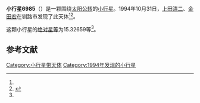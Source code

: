 {{Infobox planet
| bgcolour = #FFFFC0
| name = 6985
| symbol = 
| image = 
| caption = 
| discovery = yes
| discovery_ref = 
| discoverer = [[上田清二|上田清二]]、[[金田宏|金田宏]]
| discovery_site = [[钏路市|钏路市]] 
| discovered = 1994年10月31日
| designations = yes
| mp_name = 
| named_after = 
| alt_names = 1994 UF2/ 1990 SR28 / 1992 EF25
| mp_category = [[主带小行星|主带小行星]]
| orbit_ref = <ref name="a">[http://ssd.jpl.nasa.gov/sbdb.cgi?sstr=6985 6985] {{Wayback|url=http://ssd.jpl.nasa.gov/sbdb.cgi?sstr=6985 |date=20200820204746 }}，小行星數據庫瀏覽器（JPL Small-Body Database Browser）－[[美国国家航空航天局|美国国家航空航天局]]喷气推进实验室</ref>
| epoch = 2456400.5 (2013年4月18日更新)
| aphelion = {{convert|2.6395440|AU|km|3|abbr=on|lk=out}}
| perihelion = {{convert|2.1899200|AU|km|3|abbr=on}}
| semimajor = {{convert|2.4147320|AU|km|3|abbr=on}}
| eccentricity = 0.0931002
| period = 1370.571925 [[日|日]]<br />3.75[[儒略年|儒略年]]
| avg_speed = 
| inclination = 6.69725
| asc_node = 51.27465
| mean_anomaly = 
| arg_peri = 15.32659
| satellites = 
| physical_characteristics = yes
| dimensions = 
| mass = 
| density = 
| surface_grav = 
| escape_velocity = 
| sidereal_day = 
| axial_tilt = 
| pole_ecliptic_lat = 
| pole_ecliptic_lon = 
| albedo = 
| temperatures= 
| temp_name1 = 
| mean_temp_1 = 
| max_temp_1 = 
| temp_name2 = 
| max_temp_2 = 
| spectral_type = 
| abs_magnitude = 15.32659
}}

'''小行星6985'''（{{lang-en|6985}}）是一颗围绕[[太阳|太阳]][[公转|公转]]的[[小行星|小行星]]。1994年10月31日，[[上田清二|上田清二]]、[[金田宏|金田宏]]在钏路市发现了此天体<ref name="a" /><ref>{{cite news|title=小行星列表|url=http://cfa-www.harvard.edu/iau/lists/NumberedMPs.txt|accessdate=2013-07-08|newspaper=哈佛大学|archive-date=2008-05-17|archive-url=https://web.archive.org/web/20080517010638/http://cfa-www.harvard.edu/iau/lists/NumberedMPs.txt|dead-url=no}}</ref>。

这颗小行星的[[绝对星等|绝对星等]]为15.32659等<ref name="a" />。

==参考文献==
{{reflist}}
{{Minor Planet Number|[[小行星6984|小行星6984]]|[[小行星6986|小行星6986]]}}

{{小天体}}

[[Category:小行星带天体|Category:小行星带天体]]
[[Category:1994年发现的小行星|Category:1994年发现的小行星]]

{{asteroid-stub}}
